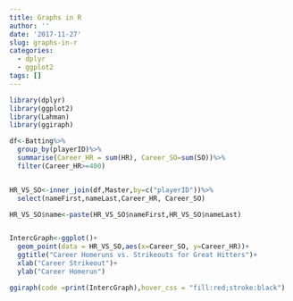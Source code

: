 ```yaml
---
title: Graphs in R
author: ''
date: '2017-11-27'
slug: graphs-in-r
categories:
  - dplyr
  - ggplot2
tags: []
---
```


```r
library(dplyr)
library(ggplot2)
library(Lahman)
library(ggiraph)

df<-Batting%>%
  group_by(playerID)%>%
  summarise(Career_HR = sum(HR), Career_SO=sum(SO))%>%
  filter(Career_HR>=400)


HR_VS_SO<-inner_join(df,Master,by=c("playerID"))%>%
  select(nameFirst,nameLast,Career_HR, Career_SO)

HR_VS_SO$name<-paste(HR_VS_SO$nameFirst,HR_VS_SO$nameLast)


IntercGraph<-ggplot()+
  geom_point(data = HR_VS_SO,aes(x=Career_SO, y=Career_HR))+
  ggtitle("Career Homeruns vs. Strikeouts for Great Hitters")+
  xlab("Career Strikeout")+
  ylab("Career Homerun")

ggiraph(code =print(IntercGraph),hover_css = "fill:red;stroke:black")

```